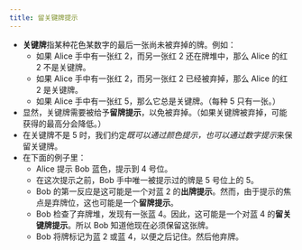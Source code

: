 ```yaml
---
title: 留关键牌提示
---
```



<BeginnersGuideProgress id="critical-save" />

- **关键牌**指某种花色某数字的最后一张尚未被弃掉的牌。例如：
  - 如果 Alice 手中有一张红 2，而另一张红 2 还在牌堆中，那么 Alice 的红 2 不是关键牌。
  - 如果 Alice 手中有一张红 2，而另一张红 2 已经被弃掉，那么 Alice 的红 2 是关键牌。
  - 如果 Alice 手中有一张红 5，那么它总是关键牌。（每种 5 只有一张。）
- 显然，关键牌需要被给予**留牌提示**，以免被弃掉。（如果关键牌被弃掉，可能获得的最高分会降低。）
- 在关键牌不是 5 时，我们约定<Em>既可以通过颜色提示，也可以通过数字提示</Em>来保留关键牌。
- 在下面的例子里：
  - Alice 提示 Bob 蓝色，提示到 4 号位。
  - 在这次提示之前，Bob 手中唯一被提示过的牌是 5 号位上的 5。
  - Bob 的第一反应是这可能是一个对蓝 2 的**出牌提示**。然而，由于提示的焦点是弃牌位，这也可能是一个**留牌提示**。
  - Bob 检查了弃牌堆，发现有一张蓝 4。因此，这可能是一个对蓝 4 的**留关键牌提示**。所以 Bob 知道他现在必须保留这张牌。
  - Bob 将牌标记为蓝 2 或蓝 4，以便之后记住。然后他弃牌。

<CriticalSave />
